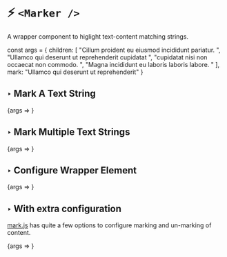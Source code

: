 
<Meta title="Components/Marker" component={Marker} />

# ⚡️ `<Marker />`
A wrapper component to higlight text-content matching strings.

const args = {
    children: [
        "Cillum proident eu eiusmod incididunt pariatur. ",
        "Ullamco qui deserunt ut reprehenderit cupidatat ",
        "cupidatat nisi non occaecat non commodo. ",
        "Magna incididunt eu laboris laboris labore. "
    ],
    mark: "Ullamco qui deserunt ut reprehenderit"
}

## ‣ Mark A Text String

<Canvas>
    <Story name="String" args={args}>
        {args => <Marker {...args} />}
    </Story>
</Canvas>

## ‣ Mark Multiple Text Strings
<Canvas>
    <Story 
        name="Multiple Strings" 
        args={{...args, 
        mark: ["eiusmod incididunt", "commodo. Magna"]
    }}>
        {args => <Marker {...args} />}
    </Story>
</Canvas>

## ‣ Configure Wrapper Element
<Canvas>
    <Story 
        name="Section Element Wrapper" 
        args={{
            ...args, 
            as: "section"
        }}
    >
        {args => <Marker {...args} />}
    </Story>
</Canvas>

## ‣ With extra configuration

[mark.js](https://markjs.io/) has quite a few options
to configure marking and un-marking of content. 

<Canvas>
    <Story 
        name="With Options" 
        args={{
            ...args, 
            as: "section",
            options: {
                className: 'custom-marker-1',
                element: 'span',
            }
        }}
    >
        {args => <Marker {...args} />}
    </Story>
</Canvas>



